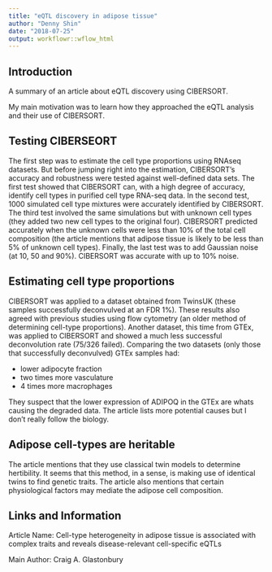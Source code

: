 ---
title: "eQTL discovery in adipose tissue"
author: "Denny Shin"
date: "2018-07-25"
output: workflowr::wflow_html
---

## **Introduction**

A summary of an article about eQTL discovery using CIBERSORT.

My main motivation was to learn how they approached the eQTL analysis and their use of CIBERSORT.


## **Testing CIBERSEORT**

The first step was to estimate the cell type proportions using RNAseq datasets. But before jumping right into the estimation, CIBERSORT's accuracy and robustness were tested against well-defined data sets. The first test showed that CIBERSORT can, with a high degree of accuracy, identify cell types in purified cell type RNA-seq data. In the second test, 1000 simulated cell type mixtures were accurately identified by CIBERSORT. The third test involved the same simulations but with unknown cell types (they added two new cell types to the original four). CIBERSORT predicted accurately when the unknown cells were less than 10% of the total cell composition (the article mentions that adipose tissue is likely to be less than 5% of unknown cell types). Finally, the last test was to add Gaussian noise (at 10, 50 and 90%). CIBERSORT was accurate with up to 10% noise.


## **Estimating cell type proportions**

CIBERSORT was applied to a dataset obtained from TwinsUK (these samples successfully deconvulved at an FDR 1%). These results also agreed with previous studies using flow cytometry (an older method of determining cell-type proportions). Another dataset, this time from GTEx, was applied to CIBERSORT and showed a much less successful deconvolution rate (75/326 failed). Comparing the two datasets (only those that successfully deconvulved) GTEx samples had:

* lower adipocyte fraction
* two times more vasculature
* 4 times more macrophages

They suspect that the lower expression of ADIPOQ in the GTEx are whats causing the degraded data. The article lists more potential causes but I don't really follow the biology.


## **Adipose cell-types are heritable**

The article mentions that they use classical twin models to determine hertibility. It seems that this method, in a sense, is making use of identical twins to find genetic traits. The article also mentions that certain physiological factors may mediate the adipose cell composition.


## **Links and Information**

Article Name: Cell-type heterogeneity in adipose tissue is associated with complex traits and reveals disease-relevant cell-specific eQTLs

Main Author: Craig A. Glastonbury
